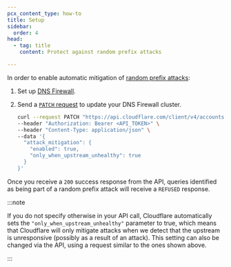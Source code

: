 ```yaml
---
pcx_content_type: how-to
title: Setup
sidebar:
  order: 4
head:
  - tag: title
    content: Protect against random prefix attacks

---
```


In order to enable automatic mitigation of [random prefix attacks](/dns/dns-firewall/random-prefix-attacks/about/):

1. Set up [DNS Firewall](/dns/dns-firewall/setup/).
2. Send a [`PATCH` request](/api/resources/dns/subresources/firewall/methods/edit/) to update your DNS Firewall cluster.

   ```bash
   curl --request PATCH "https://api.cloudflare.com/client/v4/accounts/{account_id}/dns_firewall/{cluster_tag}" \
   --header "Authorization: Bearer <API_TOKEN>" \
   --header "Content-Type: application/json" \
   --data '{
     "attack_mitigation": {
       "enabled": true,
       "only_when_upstream_unhealthy": true
     }
   }'
   ```

Once you receive a `200` success response from the API, queries identified as being part of a random prefix attack will receive a `REFUSED` response.

:::note


If you do not specify otherwise in your API call, Cloudflare automatically sets the `"only_when_upstream_unhealthy"` parameter to true, which means that Cloudflare will only mitigate attacks when we detect that the upstream is unresponsive (possibly as a result of an attack). This setting can also be changed via the API, using a request similar to the ones shown above.


:::
